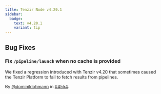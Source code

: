 ```yaml
---
title: Tenzir Node v4.20.1
sidebar:
  badge:
    text: v4.20.1
    variant: tip
---
```


## Bug Fixes

### Fix `/pipeline/launch` when no cache is provided

We fixed a regression introduced with Tenzir v4.20 that sometimes caused the
Tenzir Platform to fail to fetch results from pipelines.

By [@dominiklohmann](https://github.com/dominiklohmann) in [#4554](https://github.com/tenzir/tenzir/pull/4554).
